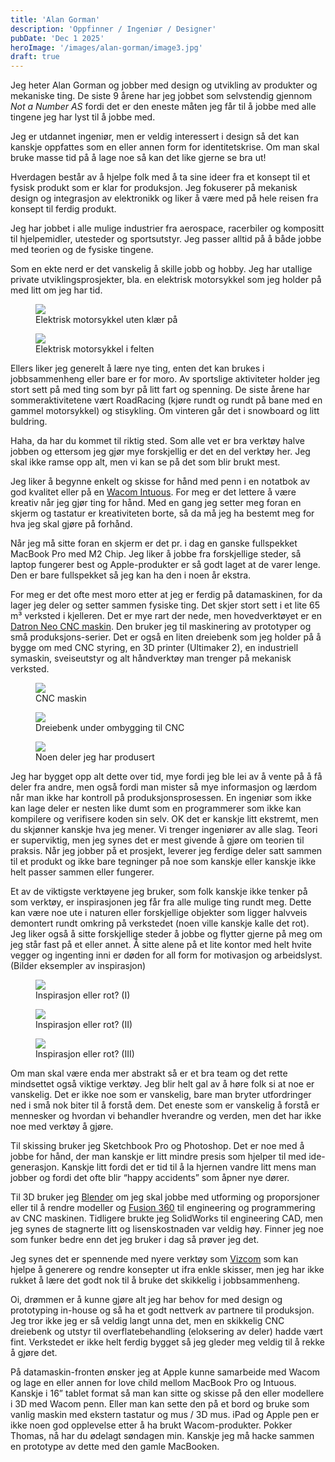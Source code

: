 ```yaml
---
title: 'Alan Gorman'
description: 'Oppfinner / Ingeniør / Designer'
pubDate: 'Dec 1 2025'
heroImage: '/images/alan-gorman/image3.jpg'
draft: true
---
```









<Question1/>

Jeg heter Alan Gorman og jobber med design og utvikling av produkter og mekaniske ting. De siste 9 årene har jeg jobbet som selvstendig gjennom _Not a Number AS_ fordi det er den eneste måten jeg får til å jobbe med alle tingene jeg har lyst til å jobbe med.

Jeg er utdannet ingeniør, men er veldig interessert i design så det kan kanskje oppfattes som en eller annen form for identitetskrise. Om man skal bruke masse tid på å lage noe så kan det like gjerne se bra ut!

Hverdagen består av å hjelpe folk med å ta sine ideer fra et konsept til et fysisk produkt som er klar for produksjon. Jeg fokuserer på mekanisk design og integrasjon av elektronikk og liker å være med på hele reisen fra konsept til ferdig produkt.

Jeg har jobbet i alle mulige industrier fra aerospace, racerbiler og kompositt til hjelpemidler, utesteder og sportsutstyr. Jeg passer alltid på å både jobbe med teorien og de fysiske tingene.

Som en ekte nerd er det vanskelig å skille jobb og hobby. Jeg har utallige private utviklingsprosjekter, bla. en elektrisk motorsykkel som jeg holder på med litt om jeg har tid.

<figure>
    <img src='/images/alan-gorman/image6.jpg'/>
    <figcaption>
        Elektrisk motorsykkel uten klær på
    </figcaption>
</figure>

<figure>
    <img src='/images/alan-gorman/image7.jpg'/>
    <figcaption>
        Elektrisk motorsykkel i felten
    </figcaption>
</figure>

Ellers liker jeg generelt å lære nye ting, enten det kan brukes i jobbsammenheng eller bare er for moro. Av sportslige aktiviteter holder jeg stort sett på med ting som byr på litt fart og spenning. De siste årene har sommeraktivitetene vært RoadRacing (kjøre rundt og rundt på bane med en gammel motorsykkel) og stisykling. Om vinteren går det i snowboard og litt buldring.


<Question2/>

Haha, da har du kommet til riktig sted. Som alle vet er bra verktøy halve jobben og ettersom jeg gjør mye forskjellig er det en del verktøy her. Jeg skal ikke ramse opp alt, men vi kan se på det som blir brukt mest.

Jeg liker å begynne enkelt og skisse for hånd med penn i en notatbok av god kvalitet eller på en [Wacom Intuous](https://www.wacom.com/en-us/products/pen-tablets/wacom-intuos). For meg er det lettere å være kreativ når jeg gjør ting for hånd. Med en gang jeg setter meg foran en skjerm og tastatur er kreativiteten borte, så da må jeg ha bestemt meg for hva jeg skal gjøre på forhånd.

Når jeg må sitte foran en skjerm er det pr. i dag  en ganske fullspekket MacBook Pro med M2 Chip. Jeg liker å jobbe fra forskjellige steder, så laptop fungerer best og Apple-produkter er så godt laget at de varer lenge. Den er bare fullspekket så jeg kan ha den i noen år ekstra.

For meg er det ofte mest moro etter at jeg er ferdig på datamaskinen, for da lager jeg deler og setter sammen fysiske ting. Det skjer stort sett i et lite 65 m³ verksted i kjelleren. Det er mye rart der nede, men hovedverktøyet er en [Datron Neo CNC maskin](https://www.datron.com/cnc-machines/datron-neo/). Den bruker jeg til maskinering av prototyper og små produksjons-serier. Det er også en liten dreiebenk som jeg holder på å bygge om med CNC styring, en 3D printer (Ultimaker 2), en industriell symaskin, sveiseutstyr og alt håndverktøy man trenger på mekanisk verksted.


<figure>
    <img src='/images/alan-gorman/image8.jpg'/>
    <figcaption>
        CNC maskin
    </figcaption>
</figure>

<figure>
    <img src='/images/alan-gorman/image4.jpg'/>
    <figcaption>
        Dreiebenk under ombygging til CNC
    </figcaption>
</figure>

<figure>
    <img src='/images/alan-gorman/image1.jpg'/>
    <figcaption>
        Noen deler jeg har produsert
    </figcaption>
</figure>

Jeg har bygget opp alt dette over tid, mye fordi jeg ble lei av å vente på å få deler fra andre, men også fordi man mister så mye informasjon og lærdom når man ikke har kontroll på produksjonsprosessen. En ingeniør som ikke kan lage deler er nesten like dumt som en programmerer som ikke kan kompilere og verifisere koden sin selv. OK det er kanskje litt ekstremt, men du skjønner kanskje hva jeg mener. Vi trenger ingeniører av alle slag. Teori er superviktig, men jeg synes det er mest givende å gjøre om teorien til praksis. Når jeg jobber på et prosjekt, leverer jeg ferdige deler satt sammen til et produkt og ikke bare tegninger på noe som kanskje eller kanskje ikke helt passer sammen eller fungerer.

Et av de viktigste verktøyene jeg bruker, som folk kanskje ikke tenker på som verktøy, er inspirasjonen jeg får fra alle mulige ting rundt meg. Dette kan være noe ute i naturen eller forskjellige objekter som ligger halvveis demontert rundt omkring på verkstedet (noen ville kanskje kalle det rot). Jeg liker også å sitte forskjellige steder å jobbe og flytter gjerne på meg om jeg står fast på et eller annet. Å sitte alene på et lite kontor med helt hvite vegger og ingenting inni er døden for all form for motivasjon og arbeidslyst. (Bilder eksempler av inspirasjon)

<figure>
    <img src='/images/alan-gorman/image11.jpg'/>
    <figcaption>
        Inspirasjon eller rot? (I)
    </figcaption>
</figure>

<figure>
    <img src='/images/alan-gorman/image12.jpg'/>
    <figcaption>
        Inspirasjon eller rot? (II)
    </figcaption>
</figure>

<figure>
    <img src='/images/alan-gorman/image10.jpg'/>
    <figcaption>
        Inspirasjon eller rot? (III)
    </figcaption>
</figure>


Om man skal være enda mer abstrakt så er et bra team og det rette mindsettet også viktige verktøy. Jeg blir helt gal av å høre folk si at noe er vanskelig. Det er ikke noe som er vanskelig, bare man bryter utfordringer ned i små nok biter til å forstå dem. Det eneste som er vanskelig å forstå er mennesker og hvordan vi behandler hverandre og verden, men det har ikke noe med verktøy å gjøre.

<Question3/>

Til skissing bruker jeg Sketchbook Pro og Photoshop. Det er noe med å jobbe for hånd, der man kanskje er litt mindre presis som hjelper til med ide-generasjon. Kanskje litt fordi det er tid til å la hjernen vandre litt mens man jobber og fordi det ofte blir “happy accidents” som åpner nye dører.

Til 3D bruker jeg [Blender](https://www.blender.org/) om jeg skal jobbe med utforming og proporsjoner eller til å rendre modeller og [Fusion 360](https://www.autodesk.no/products/fusion-360/) til engineering og programmering av CNC maskinen. Tidligere brukte jeg SolidWorks til engineering CAD, men jeg synes de stagnerte litt og lisenskostnaden var veldig høy. Finner jeg noe som funker bedre enn det jeg bruker i dag så prøver jeg det.

Jeg synes det er spennende med nyere verktøy som [Vizcom](https://www.vizcom.ai/) som kan hjelpe å generere og rendre konsepter ut ifra enkle skisser, men jeg har ikke rukket å lære det godt nok til å bruke det skikkelig i jobbsammenheng.

<Question4/>

Oi, drømmen er å kunne gjøre alt jeg har behov for med design og prototyping in-house og så ha et godt nettverk av partnere til produksjon. Jeg tror ikke jeg er så veldig langt unna det, men en skikkelig CNC dreiebenk og utstyr til overflatebehandling (eloksering av deler) hadde vært fint. Verkstedet er ikke helt ferdig bygget så jeg gleder meg veldig til å rekke å gjøre det.

På datamaskin-fronten ønsker jeg at Apple kunne samarbeide med Wacom og lage en eller annen for love child mellom MacBook Pro og Intuous. Kanskje i 16” tablet format så man kan sitte og skisse på den eller modellere i 3D med Wacom penn. Eller man kan sette den på et bord og bruke som vanlig maskin med ekstern tastatur og mus / 3D mus. iPad og Apple pen er ikke noen god opplevelse etter å ha brukt Wacom-produkter. Pokker Thomas, nå har du ødelagt søndagen min. Kanskje jeg må hacke sammen en prototype av dette med den gamle MacBooken.